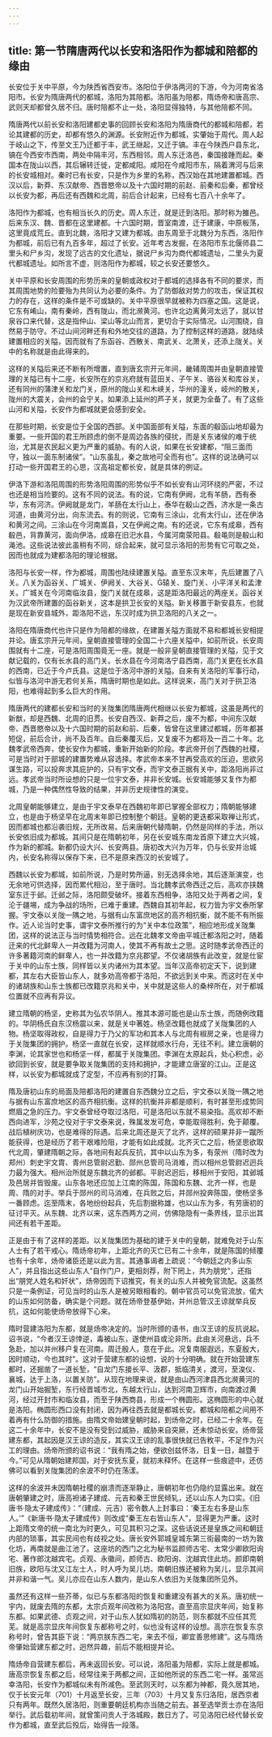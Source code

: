 ```yaml
---
---
---
```

title: 第一节隋唐两代以长安和洛阳作为都城和陪都的缘由
---





长安位于关中平原，今为陕西省西安市。洛阳位于伊洛两河的下游，今为河南省洛阳市。长安为隋唐两代的都城，洛阳为其陪都。洛阳虽为陪都，隋炀帝和唐高宗、武则天却都曾久居不归。唐时陪都不止一处，洛阳显得独特，与其他陪都不同。

隋唐两代以前长安和洛阳建都史事的回顾长安和洛阳为隋唐商代的都城和陪都，若论其建都的历史，却都有悠久的渊源。长安附近作为都城，实肇始于周代。周人起于岐山之下，传至文王乃迁都于丰，武王继起，又迁于镐。丰在今陕西户县东北，镐在今西安市西南，两处中隔丰河，东西相邻。周人东迁洛邑，秦国接踵而起。秦国本在陇山以西，其后辗转迁徙，定都咸阳。咸阳在今咸阳市东，隔着渭河与后来的长安城相对。秦时已有长安，只是作为乡里的名称，西汉始在其地建置都城。西汉以后，新莽、东汉献帝、西晋愍帝以及十六国时期的前赵、前秦和后秦，都曾经以长安为都，再后还有西魏和北周，前后合计起来，已经有七百八十余年了。

洛阳作为都城，也有相当长久的历史。周人东迁，就是迁到洛阳。那时称为雒邑。后来东汉、魏、晋都在这里建都。十六国时期，晋室南渡，迁于建康，中原板荡，这里竟成荒丘。直到北魏，洛阳才又建为都城。由东周至于北魏分为东西，洛阳作为都城，前后已有九百多年，超过了长安。近年考古发掘，在洛阳市东北偃师县二里头和尸乡沟，发现了远古的文化遗址，据说尸乡沟为商代都城遗址，二里头为夏代都城遗址。如所言不虚，则洛阳作为都城，较之长安还要悠久。

关中平原和长安周围的形势历来的皇朝或政权对于都城的选择各有不同的要求，而其周围地势的险要殆为共同认为必要的条件。为了防御敌对势力的攻击，保证其权力的存在，这样的条件是不可或缺的。关中平原很早就被称为四塞之国。这是说，它东有崤山，南有秦岭，西有陇山，而北濒黄河。也许北边离黄河太远了，就以甘泉谷口来代替，这是指仲山、梁山等北山而言，更切合于实际情况。山河围绕，自然易于防守。不过山间河畔还有和外地交往的道路，为了控制这样的道路，就陆续建置相应的关隘，因而就有了东函谷、西散关、南武关、北萧关，还添上陇关。关中的名称就是由此得来的。

这样的关隘后来还不断有所增置，直到唐玄宗开元年间，畿辅周围并由皇朝直接管理的关隘已有十二座，长安所在的京兆府就有蓝田关、子午关、骆谷关和库谷关，还有同州的蒲津关和龙门关，原州的陇山关和木峡关，华州的潼关，岐州的散关，陇州的大震关，会州的会宁关。如果添上延州的芦子关，就更为全备了。有了这些山河和关隘，长安作为都城就更会感到安全。

在那些时期，长安是位于全国的西部。关中国面部有关隘，东面的殽函山地却最为重要。一些开国的君王所顾虑的倒不是周边各族的侵扰，而是关东诸侯的难于统治，尤其是农民起义更为严重的威胁。有的人说，如果在长安建都，“阻三面而守，独以一面东制诸侯”。“山东虽乱，秦之故地可全而有也”。这样的说法确可以打动一些开国君王的心思，汉高祖定都长安，就是具体的例证。

伊洛下游和洛阳周围的形势洛阳周围的形势似乎不如长安有山河环绕的严密，不过也还是相当险要的。这有不同的说法。有的说，它南有伊阙，北有羊肠，西有泰华，东有河济。伊阙就是龙门，羊肠在太行山上，泰华在殽山之西，济水是一条古河道，由黄河分出，向东流去。有的则说，它南有三涂山，北有太行山，还在伊洛和黄河之间。三涂山在今河南嵩县，又在伊阙之南。有的还说，它东有成皋，西有殽邑，背靠黄河，面向伊洛。成皋在旧汜水县，今属河南荥阳县。殽黾则是殽山和渑池。这些说法彼此虽稍有不同，综合起来，就可显示洛阳的形势有它可取之处，因而也就成为建都洛阳的理论根据。

洛阳与长安一样，作为都城，周围也陆续建置关隘。直至东汉末年，先后建置了八关。八关为函谷关、广城关、伊阙关、大谷关、辕关、旋门关、小平洋关和孟津关。广城关在今河南临汝县，旋门关就在成皋，这是距洛阳最远的两座关。函谷关为汉武帝所建置的函谷新关，这本是拱卫长安的关隘。新关移置于新安县东，也就是现在新安县城外，距洛阳不远，东汉时成为拱卫洛阳的八关之一。

洛阳在隋唐商代也许只是作为陪都的缘故，在建置关隘方面就不易和都城长安相提并论。唐玄宗开元年间，皇朝直接管理的全国二十六座关隘中，如前所说，长安周围就有十二座，可是洛阳周围竟无一座。就是一般非皇朝直接管理的关隘，见于文献记载的，仅有长水县的高门关。长水县在今河南洛宁县西南，高门关更在长水县的西南，已近于今卢氏县。这是位于洛河中游的关隘。自来有关洛阳的军事行动，似皆与洛河中游无若何关系，隋唐时期也是如此。这样说来，高门关对于拱卫洛阳，也难得起到多么巨大的作用。

隋唐两代的建都长安和当时的关陇集团隋唐两代相继以长安为都城，这虽是两代的新猷，却是西魏、北周的旧贯。长安自西汉、新莽之后，废不为都，中间东汉献帝、西晋愍帝以及十六国时期的前赵和前、后秦，皆曾在这里建过都城，历年都甚短促，前后合计，尚不及百年。自后秦覆灭后，又复废不为都将及一百二十年。北魏孝武帝西奔，使长安作为都城，重新开始新的阶段。孝武帝开创了西魏的社稷，可是当时对于部城的建置势难从容选择。孝武帝本来不甘再受高欢的压迫，思欲另谋生路，可以投奔求其庇护的，只有宇文泰，而宇文泰正据有关中，距洛阳尚非过远。孝武帝当时所设想的只是一位宇文泰，并非长安城。长安城能够又复作为都城，乃是一种偶然性导致的结果，并非历史规律性的演变。

北周皇朝能够建立，是由于宇文泰早在西魏初年即已掌握全部权力；隋朝能够建立，也是由于杨坚早在北周末年即已控制整个朝廷。皇朝的更迭都采取禅让形式，因而都城也都沿袭旧规，无所改易。后来唐朝代替隋朝，仍然是同样的手法，所以长安依旧成为都城。其间只是在隋朝初年，另在长安城东南龙首原下建立大兴城，作为新的都城。新都仍设大兴、长安两县。唐初改大兴为万年，仍与长安并治城内，长安名称得以保存下来，已不是原来西汉的长安城了。

西魏以长安为都城，如前所说，乃是时势所逼，别无选择余地，其后逐渐演变，也无余地可供选择，因而累代相沿，至于唐时。当北魏孝武帝西迁之后，高欢亦挟魏室东迁于邺。迁邺之际，洛阳颇受破坏。接着东西相争，洛阳又处于两者之间，复沦于疆埸，成为争战的场所，已难于重建。西魏自其初年起，权力皆为宇文泰所掌握。宇文泰以关陇一隅之地，与据有山东富庶地区的高齐相抗衡，就不能不有所振作。近人论当时史事，谓宇文泰所推行的为“关中本位政策”，相应地形成关陇集团，这样的说法正与当时情势相符合。远在北魏孝文帝由平城迁都洛阳之时，随着迁来的代北鲜卑人一并改籍为河南人，使其不再有故土之思。这时随孝武帝西迁的许多著籍河南的鲜卑人，也一并改籍为京兆郡望。不仅诸胡族有此改变，就是仕宦于关中的山东士族，同样皆以关内诸州为其本望。当年汉高帝初定天下，说到建都，其左右大臣皆山东人，就多劝高帝都于洛阳，不欲远到关中来。而这时在关中的诸胡族和山东士族都已改籍京兆和关中，关中就是这些人的桑梓所在，对于都城位置就不应再有异议。

建立隋朝的杨坚，史称其为弘农华阴人。推其本源可能也是山东士族，而随例改籍的。华阴杨氏自东汉杨震以来，就是关中著姓。杨坚改籍也就成了关陇集团的人物。杨坚取得政权，自是得力于乃父的军功和其本人与北周有椒房之亲，也是得力于关陇集团的拥护。杨坚一直就在长安，这样就顺水行舟，无往不利。建立唐朝的李渊，论其家世也和杨坚一样，都属于关陇集团。李渊在太原起兵，处心积虑，必欲回到长安，就是要争取关陇集团的支持和拥护，才能建立唐室的江山。正是这样，以长安为都城就成了定型，不应再有别的打算。

隋及唐初山东的局面及陪都洛阳的建置自东西魏分立之后，宇文泰以关陇一隅之地与据有山东富庶地区的高齐相抗衡。这样的抗衡并非都是顺利，有时甚至形成势同燃眉之急的压力。宇文泰曾经夺取过洛阳，可是洛阳以东就不易染指。高欢却不断西向进军，沙苑之役对于宇文泰来说，殊属发发可危，幸能取得胜利，免于颠覆。战后植树庆功，也是难得的际遇。后来北周还是灭了北齐，这样的硕果并非一蹴所能获得，也是经历了若干艰难险阻，才能有如此成就。北齐灭亡之后，杨坚思欲取代北周，肇建隋朝之际，各地间有起兵反抗，其中以山东为多，有荥州（隋时改为郑州）刺史宇文胄、青州总管尉迟勤、郧州总管司马消难，而以相州总管尉迟迥兵力最为强大。相州治所就是东魏北齐的邺都。平尉迟迥后，移相州于安阳，其邺城及邑居并皆毁废。山东各地还应加上江南的陈国，陈国和东魏、北齐一样，也是周、隋的对手。举兵于郧州的司马消难，在兵败之后，并郧州投奔陈国，使杨坚多一番顾虑。迄至隋末，各地纷纷起兵，先后割据称雄，也以山东为多，有劳唐初的征讨平灭。从东魏、北齐以来，这东西两方之间，仿佛隐隐有一条界线，显示出其间还有若干差距。

正是由于有了这样的差距。以关陇集团为基础的建于关中的皇朝，就难免对于山东人士有了若干戒心。隋炀帝初年，上距北齐的灭亡已有二十余年，就是陈国的倾覆也有十余年，炀帝诸臣还是以此为言。其通事谒者上疏说：“今朝廷之内多山东人”，并且指出这些山东人“自作门户，更相剡荐，附下罔上，共为朋党”，还指出“朋党人姓名和奸状”，炀帝因而下诏推究，有关的山东人并被免官流配。这虽然只是一条例证，可见当时的山东人是被另眼相看的。朝中官员可以免官流放，偌大的山东如何防备，确实是个问题。就在炀帝登基伊始，并州总管汉王谅就举兵反抗，这如何能使炀帝放得下心来。

隋时营建洛阳为东都，就是炀帝决定的。当时所颁的语书，由汉王谅的反抗说起。诏书说，“今者汉王谅悻逆，毒被山东，遂使州县或沦非所。此由关河悬远，兵不急赴，加以并州移户复在河南。周迁殷人，意在于此。况复南服遐远，东夏殷大，因时顺动，今也其时”。这对于营建东都的设想，说的十分明确。就在开始营建东都时，还掘凿了一道长堑，“自龙门东接长平、汲郡，抵临清关，渡河，至浚仪、襄城，达于上洛，以置关防”。从现在地理来说，就是由山西河津县西北濒黄河的龙门山开始掘堑，东行经晋城市北，东越太行山，达到河南卫辉市，向南渡过黄河，经过开封市和临汝县，而至于陕西商县，形成一个椭圆形。这椭圆形的中心就是洛阳。椭圆形西口没有封闭，因为再往西去就是都城长安。都城和陪都之间用不着再有什么防御的措施。由隋文帝始建皇朝时起，到炀帝之时，已经二十余年。在这二十余年中，长安不是没有受到过威胁，威胁来自突厥，还未惊动长安。炀帝营建东都，其起因是汉王谅的造反，其实汉王谅的乱事很快就已告敉平，不足作为兴工的理由。炀帝所颁的诏书说：“我有隋之始，便欲创兹怀洛，日复一日，越暨于今。”可见从隋朝始建邦国，对于安抚东夏，就初未释怀。在这样一些痕迹中，还仿佛可以看到关陇集团的余波不时仍在荡漾。

这样的余波并未因隋朝社稷的崩溃而逐渐静止，唐朝初年也仍隐约显露出来。就在唐朝肇建之时，唐高袒诸子建成、元吉和秦王世民倾轧，还以山东人为口实。《旧唐书·隐太子建成传》：“（建成、元吉）密令数人上封事曰：‘秦王左右多是山东人。’”《新唐书·隐太子建成传》则改成“秦王左右皆山东人”，显得更为严重。这时上距隋文帝的统一南北为时更久，可见其积习之深。这些话说还是皇族之间和朝廷内部的琐事，其实民间也有歧视之处。唐长安外郭城皇城东第三街最南的一坊为敦化坊，再南就是曲江池了。这座坊的西门之北为秘书监颜师古宅、太常少卿欧阳询宅、著作郎沈越宾宅。贞观、永徽间，颜师古、欧阳询、沈越宾住此坊。颜即南朝旧族，欧阳与沈又江左士人，时人呼为吴儿坊。南朝旧族还被称为吴儿，显示其间并非和谐一气。吴儿亦应在山东人数内，是山东人依旧为关陇集团所见外。

虽然还有这样一些芥蒂，似已与东都洛阳的恢复和重建没有甚大的关系。唐初统一宇内，就废去隋的东都，太宗贞观年间改称为洛阳宫。直至高宗显庆年间，始复称东都。如果武德、贞观之间，对于山东人犹如隋初的防范，则东都就不应任其荒芜。就是高宗显庆年间恢复东都称号之时，似也没有这样的设想。高宗在恢复东京称号时，曾告其臣下说：“两京朕东西二宅，来去不恒，卿宜善思修建”。这与隋炀帝肇始营建东都之时，迥然异趣，前后不能相提并论。

隋炀帝自营建东都后，再未返回长安。可以说，洛阳虽为陪都，实际上就是都城。唐高宗恢复东都之后，经常往来于两都之间，正如他所说的东西二宅一样。虽常巡幸洛阳，长安作为都城似未有所减色。至武则天时，以东都为神都，竟久居其地，仅于长安元年（701）十月返至长安，三年（703）十月又复东归洛阳，居西京者只有两年。既然久居洛阳，则重要朝廷机构亦当随之前去。甚至选举贡士亦在洛阳举行。武后载初年间，就曾策问贡人于洛城殿，数日方了。可见洛阳已经代替长安作为都城，直至武后殁后，始得告一段落。